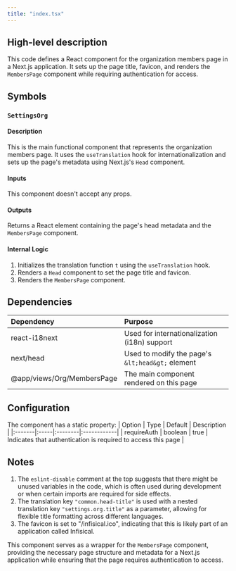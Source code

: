 ```yaml
---
title: "index.tsx"
---
```


## High-level description
This code defines a React component for the organization members page in a Next.js application. It sets up the page title, favicon, and renders the `MembersPage` component while requiring authentication for access.

## Symbols

### `SettingsOrg`
#### Description
This is the main functional component that represents the organization members page. It uses the `useTranslation` hook for internationalization and sets up the page's metadata using Next.js's `Head` component.

#### Inputs
This component doesn't accept any props.

#### Outputs
Returns a React element containing the page's head metadata and the `MembersPage` component.

#### Internal Logic
1. Initializes the translation function `t` using the `useTranslation` hook.
2. Renders a `Head` component to set the page title and favicon.
3. Renders the `MembersPage` component.

## Dependencies
| Dependency | Purpose |
|:-----------|:--------|
| react-i18next | Used for internationalization (i18n) support |
| next/head | Used to modify the page's `&lt;head&gt;` element |
| @app/views/Org/MembersPage | The main component rendered on this page |

## Configuration
The component has a static property:
| Option | Type | Default | Description |
|:-------|:-----|:--------|:------------|
| requireAuth | boolean | true | Indicates that authentication is required to access this page |

## Notes
1. The `eslint-disable` comment at the top suggests that there might be unused variables in the code, which is often used during development or when certain imports are required for side effects.
2. The translation key `"common.head-title"` is used with a nested translation key `"settings.org.title"` as a parameter, allowing for flexible title formatting across different languages.
3. The favicon is set to "/infisical.ico", indicating that this is likely part of an application called Infisical.

This component serves as a wrapper for the `MembersPage` component, providing the necessary page structure and metadata for a Next.js application while ensuring that the page requires authentication to access.